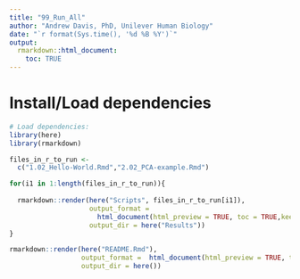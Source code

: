 ```yaml
---
title: "99_Run_All"
author: "Andrew Davis, PhD, Unilever Human Biology"
date: "`r format(Sys.time(), '%d %B %Y')`"
output:
  rmarkdown::html_document:
    toc: TRUE
---
```



# Install/Load dependencies
```r
# Load dependencies:
library(here)
library(rmarkdown)
```

```r
files_in_r_to_run <- 
  c("1.02_Hello-World.Rmd","2.02_PCA-example.Rmd")

for(i1 in 1:length(files_in_r_to_run)){
  
  rmarkdown::render(here("Scripts", files_in_r_to_run[i1]),
                    output_format = 
                      html_document(html_preview = TRUE, toc = TRUE,keep_md=TRUE),
                    output_dir = here("Results"))
}

rmarkdown::render(here("README.Rmd"),
                  output_format =  html_document(html_preview = TRUE, toc = FALSE,keep_md=TRUE),
                  output_dir = here())

```
